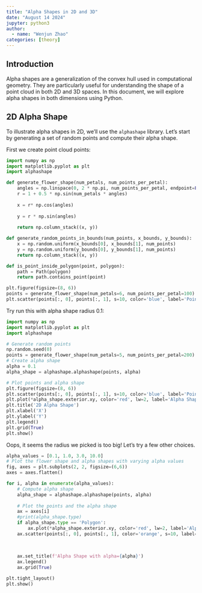 ```yaml
---
title: "Alpha Shapes in 2D and 3D"
date: "August 14 2024"
jupyter: python3
author:
  - name: "Wenjun Zhao" 
categories: [theory]
---
```


## Introduction

Alpha shapes are a generalization of the convex hull used in computational geometry. They are particularly useful for understanding the shape of a point cloud in both 2D and 3D spaces. In this document, we will explore alpha shapes in both dimensions using Python.

## 2D Alpha Shape

To illustrate alpha shapes in 2D, we'll use the `alphashape` library. Let's start by generating a set of random points and compute their alpha shape.

First we create point cloud points:


```python
import numpy as np
import matplotlib.pyplot as plt
import alphashape

def generate_flower_shape(num_petals, num_points_per_petal):
    angles = np.linspace(0, 2 * np.pi, num_points_per_petal, endpoint=False)
    r = 1 + 0.5 * np.sin(num_petals * angles)
    
    x = r* np.cos(angles)
    
    y = r * np.sin(angles)
    
    return np.column_stack((x, y))

def generate_random_points_in_bounds(num_points, x_bounds, y_bounds):
    x = np.random.uniform(x_bounds[0], x_bounds[1], num_points)
    y = np.random.uniform(y_bounds[0], y_bounds[1], num_points)
    return np.column_stack((x, y))

def is_point_inside_polygon(point, polygon):
    path = Path(polygon)
    return path.contains_point(point)

plt.figure(figsize=(8, 6))
points = generate_flower_shape(num_petals=6, num_points_per_petal=100)
plt.scatter(points[:, 0], points[:, 1], s=10, color='blue', label='Points')
```


Try run this with alpha shape radius 0.1:

```python
import numpy as np
import matplotlib.pyplot as plt
import alphashape

# Generate random points
np.random.seed(0)
points = generate_flower_shape(num_petals=5, num_points_per_petal=200)
# Create alpha shape
alpha = 0.1
alpha_shape = alphashape.alphashape(points, alpha)

# Plot points and alpha shape
plt.figure(figsize=(8, 6))
plt.scatter(points[:, 0], points[:, 1], s=10, color='blue', label='Points')
plt.plot(*alpha_shape.exterior.xy, color='red', lw=2, label='Alpha Shape')
plt.title('2D Alpha Shape')
plt.xlabel('X')
plt.ylabel('Y')
plt.legend()
plt.grid(True)
plt.show()
```

Oops, it seems the radius we picked is too big! Let's try a few other choices. 

```python
alpha_values = [0.1, 1.0, 3.0, 10.0]
# Plot the flower shape and alpha shapes with varying alpha values
fig, axes = plt.subplots(2, 2, figsize=(6,6))
axes = axes.flatten()

for i, alpha in enumerate(alpha_values):
    # Compute alpha shape
    alpha_shape = alphashape.alphashape(points, alpha)
    
    # Plot the points and the alpha shape
    ax = axes[i]
    #print(alpha_shape.type)
    if alpha_shape.type == 'Polygon':
        ax.plot(*alpha_shape.exterior.xy, color='red', lw=2, label='Alpha Shape')
    ax.scatter(points[:, 0], points[:, 1], color='orange', s=10, label='Point Cloud')
    
    
    
    ax.set_title(f'Alpha Shape with alpha={alpha}')
    ax.legend()
    ax.grid(True)

plt.tight_layout()
plt.show()
```
